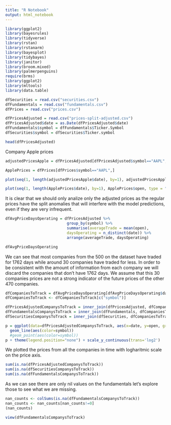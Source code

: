 ```yaml
---
title: "R Notebook"
output: html_notebook
---
```

```r
library(ggplot2)
library(bayesrules)
library(tidyverse)
library(rstan)
library(rstanarm)
library(bayesplot)
library(tidybayes)
library(janitor)
library(broom.mixed)
library(palmerpenguins)
require(brms)
library(ggplot2)
library(mltools)
library(data.table)
```

```r
dfSecurities = read.csv("securities.csv")
dfFundamentals = read.csv("fundamentals.csv")
dfPrices = read.csv("prices.csv")

dfPricesAdjusted = read.csv("prices-split-adjusted.csv")
dfPricesAdjusted$date = as.Date(dfPricesAdjusted$date)
dfFundamentals$symbol = dfFundamentals$Ticker.Symbol
dfSecurities$symbol = dfSecurities$Ticker.symbol
```

```r
head(dfPricesAdjusted)
```

Company Apple prices

```r
adjustedPricesApple = dfPricesAdjusted[dfPricesAdjusted$symbol=="AAPL",]

ApplePrices = dfPrices[dfPrices$symbol=="AAPL",]
```
```r
plot(seq(1, length(adjustedPricesApple$date), by=1), adjustedPricesApple$open, type = "l", main="Apple stock prices adjusted by split ", xlab="Time", ylab="Price")
```
```r
plot(seq(1, length(ApplePrices$date), by=1), ApplePrices$open, type = "l",  main="Apple stock prices without adjustment ", xlab="Time", ylab="Price")
```
It is clear that we should only analize only the adjusted prices as the regular prices have the split anomalies that will interfere with the model predictions, even if they are very infrequent.

```r
dfAvgPriceDaysOperating = dfPricesAdjusted %>%
                           group_by(symbol) %>%
                           summarise(averageTrade = mean(open), 
                           daysOperating = n_distinct(date)) %>%
                           arrange(averageTrade, daysOperating)

dfAvgPriceDaysOperating
```
We can see that most companies from the 500 on the dataset have traded for 1762 days while around 30 companies have traded for less. In order to be consistent with the amount of information from each company we will discard the companies that don't have 1762 days. We assume that this 30 companies prices are not a strong indicator of the future prices of the other 470 companies. 

```r
dfCompaniesToTrack = dfAvgPriceDaysOperating[dfAvgPriceDaysOperating$daysOperating==1762,]
dfCompaniesToTrack <- dfCompaniesToTrack[c("symbol")]

dfPricesAdjustedCompanysToTrack = inner_join(dfPricesAdjusted, dfCompaniesToTrack, by = "symbol")
dfFundamentalsCompanysToTrack = inner_join(dfFundamentals, dfCompaniesToTrack, by = "symbol")
dfSecuritiesCompanysToTrack = inner_join(dfSecurities, dfCompaniesToTrack, by = "symbol")

```


```r
p = ggplot(data=dfPricesAdjustedCompanysToTrack, aes(x=date, y=open, group=symbol)) +
  geom_line(aes(color=symbol))
  #geom_point(aes(color=symbol))
p + theme(legend.position="none") + scale_y_continuous(trans='log2')
```
We plotted the prices from all the companies in time with logharitmic scale on the price axis.

```r
sum(is.na(dfPricesAdjustedCompanysToTrack))
sum(is.na(dfSecuritiesCompanysToTrack))
sum(is.na(dfFundamentalsCompanysToTrack))
```
As we can see there are only nil values on the fundamentals let's explore those to see what we are missing.

```r
nan_counts <- colSums(is.na(dfFundamentalsCompanysToTrack))
nan_counts <- nan_counts[nan_counts!=0]
(nan_counts)
```
```r
view(dfFundamentalsCompanysToTrack)
```

